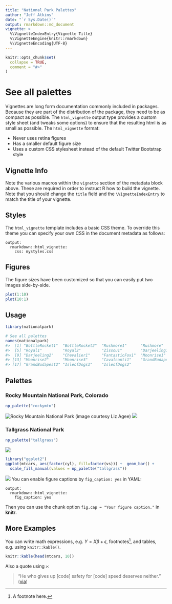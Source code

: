 ```yaml
---
title: "National Park Palettes"
author: "Jeff Atkins"
date: "`r Sys.Date()`"
output: rmarkdown::md_document
vignette: >
  %\VignetteIndexEntry{Vignette Title}
  %\VignetteEngine{knitr::rmarkdown}
  %\VignetteEncoding{UTF-8}
---
```


```r
knitr::opts_chunk$set(
  collapse = TRUE,
  comment = "#>"
)
```

# See all palettes

Vignettes are long form documentation commonly included in packages. Because they are part of the distribution of the package, they need to be as compact as possible. The `html_vignette` output type provides a custom style sheet (and tweaks some options) to ensure that the resulting html is as small as possible. The `html_vignette` format:

- Never uses retina figures
- Has a smaller default figure size
- Uses a custom CSS stylesheet instead of the default Twitter Bootstrap style

## Vignette Info

Note the various macros within the `vignette` section of the metadata block above. These are required in order to instruct R how to build the vignette. Note that you should change the `title` field and the `\VignetteIndexEntry` to match the title of your vignette.

## Styles

The `html_vignette` template includes a basic CSS theme. To override this theme you can specify your own CSS in the document metadata as follows:

    output: 
      rmarkdown::html_vignette:
        css: mystyles.css

## Figures

The figure sizes have been customized so that you can easily put two images side-by-side. 

```r
plot(1:10)
plot(10:1)
```
Usage
-----

``` r
library(nationalpark)

# See all palettes
names(nationalpark)
#>  [1] "BottleRocket1"  "BottleRocket2"  "Rushmore1"      "Rushmore"      
#>  [5] "Royal1"         "Royal2"         "Zissou1"        "Darjeeling1"   
#>  [9] "Darjeeling2"    "Chevalier1"     "FantasticFox1"  "Moonrise1"     
#> [13] "Moonrise2"      "Moonrise3"      "Cavalcanti1"    "GrandBudapest1"
#> [17] "GrandBudapest2" "IsleofDogs1"    "IsleofDogs2"
```

Palettes
--------

### Rocky Mountain National Park, Colorado

``` r
np_palette("rockymtn")
```
![Rocky Mountain National Park (image courtesy Liz Agee)](images/rockymtn.jpg)
![](figure/rockymtn.png)


### Tallgrass National Park

``` r
np_palette("tallgrass")
```

![](figure/tallgrass.png)


``` r
library("ggplot2")
ggplot(mtcars, aes(factor(cyl), fill=factor(vs))) +  geom_bar() +
  scale_fill_manual(values = np_palette("tallgrass"))
```

![](figure/ggplot1-1.png)
You can enable figure captions by `fig_caption: yes` in YAML:

    output:
      rmarkdown::html_vignette:
        fig_caption: yes

Then you can use the chunk option `fig.cap = "Your figure caption."` in **knitr**.

## More Examples

You can write math expressions, e.g. $Y = X\beta + \epsilon$, footnotes^[A footnote here.], and tables, e.g. using `knitr::kable()`.

```r
knitr::kable(head(mtcars, 10))
```

Also a quote using `>`:

> "He who gives up [code] safety for [code] speed deserves neither."
([via](https://twitter.com/hadleywickham/status/504368538874703872))
